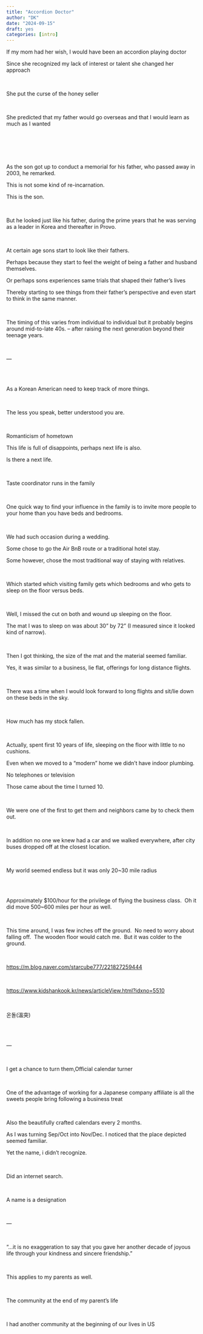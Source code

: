 ```yaml
---
title: "Accordion Doctor"
author: "DK"
date: "2024-09-15"
draft: yes
categories: [intro]
---
```


If my mom had her wish, I would have been an accordion playing doctor

Since she recognized my lack of interest or talent she changed her approach

\

She put the curse of the honey seller

\

She predicted that my father would go overseas and that I would learn as much as I wanted

\
\
\
\

As the son got up to conduct a memorial for his father, who passed away in 2003, he remarked.

This is not some kind of re-incarnation.

This is the son.

\

But he looked just like his father, during the prime years that he was serving as a leader in Korea and thereafter in Provo.

\

At certain age sons start to look like their fathers.

Perhaps because they start to feel the weight of being a father and husband themselves.

Or perhaps sons experiences same trials that shaped their father’s lives

Thereby starting to see things from their father’s perspective and even start to think in the same manner.

\

The timing of this varies from individual to individual but it probably begins around mid-to-late 40s. – after raising the next generation beyond their teenage years.

\

—

\
\

As a Korean American need to keep track of more things.

\

The less you speak, better understood you are.

\

Romanticism of hometown

This life is full of disappoints, perhaps next life is also.

Is there a next life.

\

Taste coordinator runs in the family

\

One quick way to find your influence in the family is to invite more people to your home than you have beds and bedrooms.

\

We had such occasion during a wedding.

Some chose to go the Air BnB route or a traditional hotel stay.

Some however, chose the most traditional way of staying with relatives.

\

Which started which visiting family gets which bedrooms and who gets to sleep on the floor versus beds.

\

Well, I missed the cut on both and wound up sleeping on the floor.

The mat I was to sleep on was about 30” by 72” (I measured since it looked kind of narrow).

\

Then I got thinking, the size of the mat and the material seemed familiar.

Yes, it was similar to a business, lie flat, offerings for long distance flights.

\

There was a time when I would look forward to long flights and sit/lie down on these beds in the sky.

\

How much has my stock fallen.

\

Actually, spent first 10 years of life, sleeping on the floor with little to no cushions.

Even when we moved to a “modern” home we didn’t have indoor plumbing.

No telephones or television 

Those came about the time I turned 10.

\

We were one of the first to get them and neighbors came by to check them out.

\

In addition no one we knew had a car and we walked everywhere, after city buses dropped off at the closest location.

\

My world seemed endless but it was only 20\~30 mile radius

\
\

Approximately \$100/hour for the privilege of flying the business class.  Oh it did move 500\~600 miles per hour as well.

\

This time around, I was few inches off the ground.  No need to worry about falling off.  The wooden floor would catch me.  But it was colder to the ground.

\

<https://m.blog.naver.com/starcube777/221827259444>

\

<https://www.kidshankook.kr/news/articleView.html?idxno=5510>

\

온돌(溫突)

\
\

—

\

I get a chance to turn them,Official calendar turner

\

One of the advantage of working for a Japanese company affiliate is all the sweets people bring following a business treat

\

Also the beautifully crafted calendars every 2 months.

As I was turning Sep/Oct into Nov/Dec. I noticed that the place depicted seemed familiar.

Yet the name, i didn’t recognize.

\

Did an internet search.

\

A name is a designation 

\

—

\

"...it is no exaggeration to say that you gave her another decade of joyous life through your kindness and sincere friendship. "   

\

This applies to my parents as well.

\

The community at the end of my parent’s life

\

I had another community at the beginning of our lives in US
